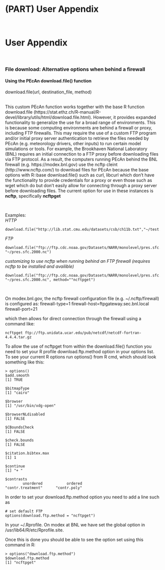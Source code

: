 # (PART) User Appendix {-}

<br>

# User Appendix

<br>

### File download: Alternative options when behind a firewall
#### Using the PEcAn download.file() function
download.file(url, destination_file, method) <br>
<br>

This custom PEcAn function works together with the base R function download.file (https://stat.ethz.ch/R-manual/R-devel/library/utils/html/download.file.html).  However, it provides expanded functionality to generalize the use for a broad range of environments.  This is because some computing environments are behind a firewall or proxy, including FTP firewalls. This may require the use of a custom FTP program and/or initial proxy server authentication to retrieve the files needed by PEcAn (e.g. meteorology drivers, other inputs) to run certain model simulations or tools.  For example, the Brookhaven National Laboratory (BNL) requires an initial connection to a FTP proxy before downloading files via FTP protocol. As a result, the computers running PEcAn behind the BNL firewall (e.g. https://modex.bnl.gov) use the ncftp cleint (http://www.ncftp.com/) to download files for PEcAn because the base options with R::base download.file() such as curl, libcurl which don't have the functionality to provide credentials for a proxy or even those such as wget which do but don't easily allow for connecting through a proxy server before downloading files. The current option for use in these instances is **ncftp**, specifically **ncftpget**

<br>

Examples: <br>
*HTTP* <br>
```
download.file("http://lib.stat.cmu.edu/datasets/csb/ch11b.txt","~/test.download.txt") 
``` 
*FTP*
```
download.file("ftp://ftp.cdc.noaa.gov/Datasets/NARR/monolevel/pres.sfc.2000.nc", "~/pres.sfc.2000.nc")
```
*customizing to use ncftp when running behind an FTP firewall (requires ncftp to be installed and availible)* <br>
```
download.file("ftp://ftp.cdc.noaa.gov/Datasets/NARR/monolevel/pres.sfc.2000.nc", "~/pres.sfc.2000.nc", method=""ncftpget")
```

<br>

On modex.bnl.gov, the ncftp firewall configuration file (e.g. ~/.ncftp/firewall) is configured as:
firewall-type=1
firewall-host=ftpgateway.sec.bnl.local
firewall-port=21

which then allows for direct connection through the firewall using a command like:

```
ncftpget ftp://ftp.unidata.ucar.edu/pub/netcdf/netcdf-fortran-4.4.4.tar.gz
```

To allow the use of ncftpget from within the download.file() function you need to set your R profile download.ftp.method option in your options list.  To see your current R options run options() from R cmd, which should look something like this:
```
> options()
$add.smooth
[1] TRUE

$bitmapType
[1] "cairo"

$browser
[1] "/usr/bin/xdg-open"

$browserNLdisabled
[1] FALSE

$CBoundsCheck
[1] FALSE

$check.bounds
[1] FALSE

$citation.bibtex.max
[1] 1

$continue
[1] "+ "

$contrasts
        unordered           ordered
"contr.treatment"      "contr.poly"
```

In order to set your download.ftp.method option you  need to add a line such as
```
# set default FTP
options(download.ftp.method = "ncftpget")
```

In your ~/.Rprofile.  On modex at BNL we have set the global option in /usr/lib64/R/etc/Rprofile.site.

Once this is done you should be able to see the option set using this command in R:
```
> options("download.ftp.method")
$download.ftp.method
[1] "ncftpget"
```





